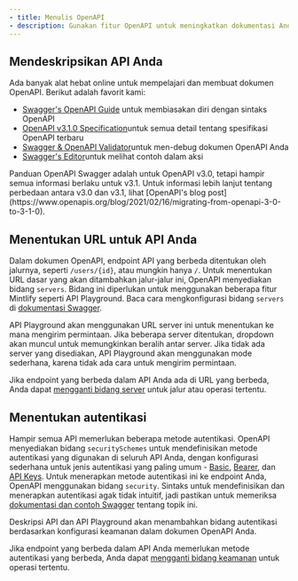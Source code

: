 ```yaml
---
- title: Menulis OpenAPI
- description: Gunakan fitur OpenAPI untuk meningkatkan dokumentasi Anda
---
```


## Mendeskripsikan API Anda

Ada banyak alat hebat online untuk mempelajari dan membuat dokumen OpenAPI. Berikut adalah favorit kami:

* [Swagger's OpenAPI Guide](https://swagger.io/docs/specification/about/) untuk membiasakan diri dengan sintaks OpenAPI
* [OpenAPI v3.1.0 Specification](https://github.com/OAI/OpenAPI-Specification/blob/main/versions/3.1.0.md)untuk semua detail tentang spesifikasi OpenAPI terbaru
* [Swagger & OpenAPI Validator](https://editor.swagger.io/)untuk men-debug dokumen OpenAPI Anda
* [Swagger's Editor](https://editor.swagger.io/)untuk melihat contoh dalam aksi

<Note>
  Panduan OpenAPI Swagger adalah untuk OpenAPI v3.0, tetapi hampir semua informasi berlaku untuk v3.1. Untuk informasi lebih lanjut tentang perbedaan antara v3.0 dan v3.1, lihat [OpenAPI's blog post](https://www.openapis.org/blog/2021/02/16/migrating-from-openapi-3-0-to-3-1-0).
</Note>

## Menentukan URL untuk API Anda

Dalam dokumen OpenAPI, endpoint API yang berbeda ditentukan oleh jalurnya, seperti `/users/{id}`, atau mungkin hanya `/`. Untuk menentukan URL dasar yang akan ditambahkan jalur-jalur ini, OpenAPI menyediakan bidang `servers`. Bidang ini diperlukan untuk menggunakan beberapa fitur Mintlify seperti API Playground. Baca cara mengkonfigurasi bidang `servers` di [dokumentasi Swagger](https://swagger.io/docs/specification/api-host-and-base-path/).

API Playground akan menggunakan URL server ini untuk menentukan ke mana mengirim permintaan. Jika beberapa server ditentukan, dropdown akan muncul untuk memungkinkan beralih antar server. Jika tidak ada server yang disediakan, API Playground akan menggunakan mode sederhana, karena tidak ada cara untuk mengirim permintaan.

Jika endpoint yang berbeda dalam API Anda ada di URL yang berbeda, Anda dapat [mengganti bidang server](https://swagger.io/docs/specification/api-host-and-base-path/#:~:text=%C2%A0%C2%A0%C2%A0%C2%A0%C2%A0%C2%A0%C2%A0%C2%A0%C2%A0%20%2D%20southeastasia-,Overriding%20Servers,-The%20global%20servers) untuk jalur atau operasi tertentu.

## Menentukan autentikasi

Hampir semua API memerlukan beberapa metode autentikasi. OpenAPI menyediakan bidang `securitySchemes` untuk mendefinisikan metode autentikasi yang digunakan di seluruh API Anda, dengan konfigurasi sederhana untuk jenis autentikasi yang paling umum - [Basic](https://swagger.io/docs/specification/authentication/basic-authentication/), [Bearer](https://swagger.io/docs/specification/authentication/bearer-authentication/), dan [API Keys](https://swagger.io/docs/specification/authentication/api-keys/). Untuk menerapkan metode autentikasi ini ke endpoint Anda, OpenAPI menggunakan bidang `security`. Sintaks untuk mendefinisikan dan menerapkan autentikasi agak tidak intuitif, jadi pastikan untuk memeriksa [dokumentasi dan contoh Swagger](https://swagger.io/docs/specification/authentication/) tentang topik ini.

Deskripsi API dan API Playground akan menambahkan bidang autentikasi berdasarkan konfigurasi keamanan dalam dokumen OpenAPI Anda.

Jika endpoint yang berbeda dalam API Anda memerlukan metode autentikasi yang berbeda, Anda dapat [mengganti bidang keamanan](https://swagger.io/docs/specification/authentication/#:~:text=you%20can%20apply%20them%20to%20the%20whole%20API%20or%20individual%20operations%20by%20adding%20the%20security%20section%20on%20the%20root%20level%20or%20operation%20level%2C%20respectively.) untuk operasi tertentu.
